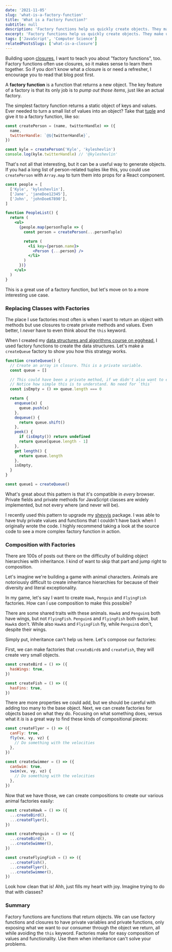```yaml
---
date: '2021-11-05'
slug: 'what-is-a-factory-function'
title: 'What is a Factory Function?'
subtitle: null
description: 'Factory functions help us quickly create objects. They make use of closures to have private values and functions, all while avoiding the `this` keyword. Learn how to use them in this article.'
excerpt: 'Factory functions help us quickly create objects. They make use of closures to have private values and functions, all while avoiding the <code>this</code> keyword. Learn how to use them in this article.'
tags: ['JavaScript', 'Computer Science']
relatedPostsSlugs: ['what-is-a-closure']
---
```


Building upon [closures](/what-is-a-closure), I want to teach you about "factory functions", too. Factory functions often use closures, so it makes sense to learn them together. So if you don't know what a closure is or need a refresher, I encourage you to read that blog post first.

A **factory function** is a function that returns a new object. <Marker content="On occasion, it may return some other data structure." /> The key feature of a factory is that its only job is to _pump out those items_, just like an actual factory.

The simplest factory function returns a static object of keys and values. Ever needed to turn a small list of values into an object? Take that [tuple](/what-is-a-tuple) and give it to a factory function, like so:

```javascript
const createPerson = (name, twitterHandle) => ({
  name,
  twitterHandle: `@${twitterHandle}`,
})

const kyle = createPerson('Kyle', 'kyleshevlin')
console.log(kyle.twitterHandle) // '@kyleshevlin'
```

That's not all that interesting, but it can be a useful way to generate objects. If you had a long list of person-related tuples like this, you could use `createPerson` with `Array.map` to turn them into props for a React component.

```jsx
const people = [
  ['Kyle', 'kyleshevlin'],
  ['Jane', 'janeDoe12345'],
  ['John', 'johnDoe67890'],
]

function PeopleList() {
  return (
    <ul>
      {people.map(personTuple => {
        const person = createPerson(...personTuple)

        return (
          <li key={person.name}>
            <Person {...person} />
          </li>
        )
      })}
    </ul>
  )
}
```

This is a great use of a factory function, but let's move on to a more interesting use case.

### Replacing Classes with Factories

The place I use factories most often is when I want to return an object with methods but use closures to create private methods and values. Even better, I _never_ have to even think about the `this` keyword.

When I created my [data structures and algorithms course on egghead](https://kyleshevl.in/dsa), I used factory functions to create the data structures. Let's make a `createQueue` factory to show you how this strategy works.

```javascript
function createQueue() {
  // Create an array in closure. This is a private variable.
  const queue = []

  // This could have been a private method, if we didn't also want to expose it
  // Notice how simple this is to understand. No need for `this`
  const isEmpty = () => queue.length === 0

  return {
    enqueue(x) {
      queue.push(x)
    },
    dequeue() {
      return queue.shift()
    },
    peek() {
      if (isEmpty()) return undefined
      return queue[queue.length - 1]
    },
    get length() {
      return queue.length
    },
    isEmpty,
  }
}

const queue1 = createQueue()
```

What's great about this pattern is that it's compatible in _every_ browser. Private fields and private methods for JavaScript classes are widely implemented, but not every where (and never will be).

I recently used this pattern to upgrade my [shevyjs](https://github.com/kyleshevlin/shevyjs) package. I was able to have truly private values and functions that I couldn't have back when I originally wrote the code. I highly recommend taking a look at the source code to see a more complex factory function in action.

### Composition with Factories

There are 100s of posts out there on the difficulty of building object hierarchies with inheritance. I kind of want to skip that part and jump right to composition. <Marker content="Maybe I'll find the energy to write that post or update this one in the future, but I just don't have it in me right now." />

Let's imagine we're building a game with animal characters. Animals are notoriously difficult to create inheritance hierarchies for because of their diversity and literal exceptionality.

In my game, let's say I want to create `Hawk`, `Penguin` and `FlyingFish` factories. How can I use composition to make this possible?

There are some shared traits with these animals. `Hawk`s and `Penguin`s both have wings, but not `FlyingFish`. `Penguin`s and `FlyingFish` both swim, but `Hawk`s don't. While also `Hawk`s and `FlyingFish` fly, while `Penguin`s don't, despite their wings.

Simply put, inheritance can't help us here. Let's compose our factories:

First, we can make factories that `createBird`s and `createFish`, they will create very small objects.

```javascript
const createBird = () => ({
  hasWings: true,
})

const createFish = () => ({
  hasFins: true,
})
```

There are more properties we could add, but we should be careful with adding too many to the base object. Next, we can create factories for objects based on what they do. Focusing on what something does, versus what it _is_ is a great way to find these kinds of compositional pieces:

```javascript
const createFlyer = () => ({
  canFly: true,
  fly(vx, vy, vz) {
    // Do something with the velocities
  },
})

const createSwimmer = () => ({
  canSwim: true,
  swim(vx, vy, vz) {
    // Do something with the velocities
  },
})
```

Now that we have those, we can create compositions to create our various animal factories easily:

```javascript
const createHawk = () => ({
  ...createBird(),
  ...createFlyer(),
})

const createPenguin = () => ({
  ...createBird(),
  ...createSwimmer(),
})

const createFlyingFish = () => ({
  ...createFish(),
  ...createFlyer(),
  ...createSwimmer(),
})
```

Look how clean that is! Ahh, just fills my heart with joy. Imagine trying to do that with classes?

### Summary

Factory functions are functions that return objects. We can use factory functions and closures to have private variables and private functions, only exposing what we want to our consumer through the object we return, all while avoiding the `this` keyword. Factories make for easy composition of values and functionality. Use them when inheritance can't solve your problems.
